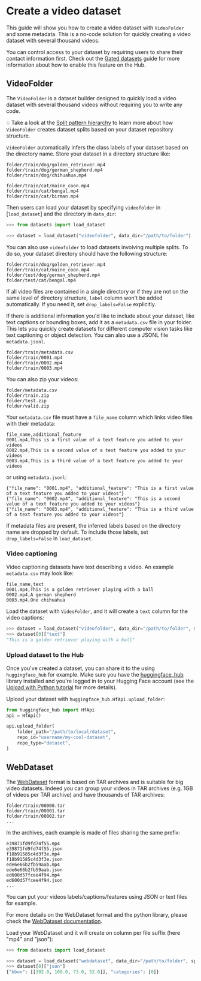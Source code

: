 # Create a video dataset

This guide will show you how to create a video dataset with `VideoFolder` and some metadata. This is a no-code solution for quickly creating a video dataset with several thousand videos.

<Tip>

You can control access to your dataset by requiring users to share their contact information first. Check out the [Gated datasets](https://huggingface.co/docs/hub/datasets-gated) guide for more information about how to enable this feature on the Hub.

</Tip>

## VideoFolder

The `VideoFolder` is a dataset builder designed to quickly load a video dataset with several thousand videos without requiring you to write any code.

<Tip>

💡 Take a look at the [Split pattern hierarchy](repository_structure#split-pattern-hierarchy) to learn more about how `VideoFolder` creates dataset splits based on your dataset repository structure.

</Tip>

`VideoFolder` automatically infers the class labels of your dataset based on the directory name. Store your dataset in a directory structure like:

```
folder/train/dog/golden_retriever.mp4
folder/train/dog/german_shepherd.mp4
folder/train/dog/chihuahua.mp4

folder/train/cat/maine_coon.mp4
folder/train/cat/bengal.mp4
folder/train/cat/birman.mp4
```

Then users can load your dataset by specifying `videofolder` in [`load_dataset`] and the directory in `data_dir`:

```py
>>> from datasets import load_dataset

>>> dataset = load_dataset("videofolder", data_dir="/path/to/folder")
```

You can also use `videofolder` to load datasets involving multiple splits. To do so, your dataset directory should have the following structure:

```
folder/train/dog/golden_retriever.mp4
folder/train/cat/maine_coon.mp4
folder/test/dog/german_shepherd.mp4
folder/test/cat/bengal.mp4
```

<Tip warning={true}>

If all video files are contained in a single directory or if they are not on the same level of directory structure, `label` column won't be added automatically. If you need it, set `drop_labels=False` explicitly.

</Tip>


If there is additional information you'd like to include about your dataset, like text captions or bounding boxes, add it as a `metadata.csv` file in your folder. This lets you quickly create datasets for different computer vision tasks like text captioning or object detection. You can also use a JSONL file `metadata.jsonl`.

```
folder/train/metadata.csv
folder/train/0001.mp4
folder/train/0002.mp4
folder/train/0003.mp4
```

You can also zip your videos:

```
folder/metadata.csv
folder/train.zip
folder/test.zip
folder/valid.zip
```

Your `metadata.csv` file must have a `file_name` column which links video files with their metadata:

```csv
file_name,additional_feature
0001.mp4,This is a first value of a text feature you added to your videos
0002.mp4,This is a second value of a text feature you added to your videos
0003.mp4,This is a third value of a text feature you added to your videos
```

or using `metadata.jsonl`:

```jsonl
{"file_name": "0001.mp4", "additional_feature": "This is a first value of a text feature you added to your videos"}
{"file_name": "0002.mp4", "additional_feature": "This is a second value of a text feature you added to your videos"}
{"file_name": "0003.mp4", "additional_feature": "This is a third value of a text feature you added to your videos"}
```

<Tip>

If metadata files are present, the inferred labels based on the directory name are dropped by default. To include those labels, set `drop_labels=False` in `load_dataset`.

</Tip>

### Video captioning

Video captioning datasets have text describing a video. An example `metadata.csv` may look like:

```csv
file_name,text
0001.mp4,This is a golden retriever playing with a ball
0002.mp4,A german shepherd
0003.mp4,One chihuahua
```

Load the dataset with `VideoFolder`, and it will create a `text` column for the video captions:

```py
>>> dataset = load_dataset("videofolder", data_dir="/path/to/folder", split="train")
>>> dataset[0]["text"]
"This is a golden retriever playing with a ball"
```

### Upload dataset to the Hub

Once you've created a dataset, you can share it to the using `huggingface_hub` for example. Make sure you have the [huggingface_hub](https://huggingface.co/docs/huggingface_hub/index) library installed and you're logged in to your Hugging Face account (see the [Upload with Python tutorial](upload_dataset#upload-with-python) for more details).

Upload your dataset with `huggingface_hub.HfApi.upload_folder`:

```py
from huggingface_hub import HfApi
api = HfApi()

api.upload_folder(
    folder_path="/path/to/local/dataset",
    repo_id="username/my-cool-dataset",
    repo_type="dataset",
)
```

## WebDataset

The [WebDataset](https://github.com/webdataset/webdataset) format is based on TAR archives and is suitable for big video datasets.
Indeed you can group your videos in TAR archives (e.g. 1GB of videos per TAR archive) and have thousands of TAR archives:

```
folder/train/00000.tar
folder/train/00001.tar
folder/train/00002.tar
...
```

In the archives, each example is made of files sharing the same prefix:

```
e39871fd9fd74f55.mp4
e39871fd9fd74f55.json
f18b91585c4d3f3e.mp4
f18b91585c4d3f3e.json
ede6e66b2fb59aab.mp4
ede6e66b2fb59aab.json
ed600d57fcee4f94.mp4
ed600d57fcee4f94.json
...
```

You can put your videos labels/captions/features using JSON or text files for example.

For more details on the WebDataset format and the python library, please check the [WebDataset documentation](https://webdataset.github.io/webdataset).

Load your WebDataset and it will create on column per file suffix (here "mp4" and "json"):

```python
>>> from datasets import load_dataset

>>> dataset = load_dataset("webdataset", data_dir="/path/to/folder", split="train")
>>> dataset[0]["json"]
{"bbox": [[302.0, 109.0, 73.0, 52.0]], "categories": [0]}
```
